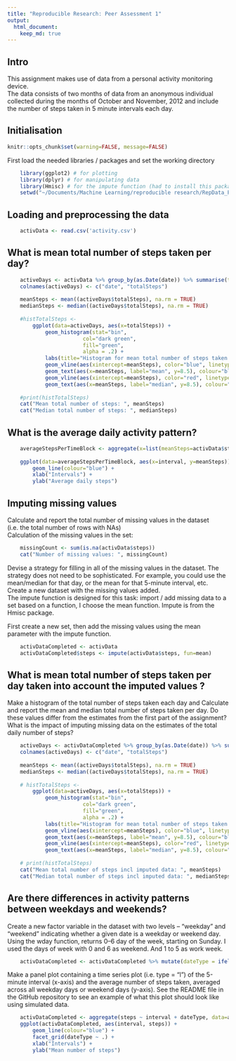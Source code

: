 ```yaml
---
title: "Reproducible Research: Peer Assessment 1"
output: 
  html_document:
    keep_md: true
---
```


## Intro

This assignment makes use of data from a personal activity monitoring device.  
The data consists of two months of data from an anonymous individual collected during the months of October and November, 2012 and include the number of steps taken in 5 minute intervals each day.  

    
## Initialisation 

```r
knitr::opts_chunk$set(warning=FALSE, message=FALSE)
```

First load the needed libraries / packages and set the working directory  
```r
    library(ggplot2) # for plotting
    library(dplyr) # for manipulating data 
    library(Hmisc) # for the impute function (had to install this package first in rstudio)
    setwd("~/Documents/Machine Learning/reproducible research/RepData_PeerAssessment1")
```

## Loading and preprocessing the data

```r
    activData <- read.csv('activity.csv')
```

## What is mean total number of steps taken per day?

```r
    activeDays <- activData %>% group_by(as.Date(date)) %>% summarise(totalSteps=sum(steps))
    colnames(activeDays) <- c("date", "totalSteps")
    
    meanSteps <- mean((activeDays$totalSteps), na.rm = TRUE)
    medianSteps <- median((activeDays$totalSteps), na.rm = TRUE)
    
    #histTotalSteps <- 
        ggplot(data=activeDays, aes(x=totalSteps)) + 
            geom_histogram(stat="bin", 
                        col="dark green", 
                        fill="green", 
                        alpha = .2) + 
            labs(title="Histogram for mean total number of steps taken per day", x="Number of steps", y="Freqency") +
            geom_vline(aes(xintercept=meanSteps), color="blue", linetype="dashed", size=1, vjust=0.5) + 
            geom_text(aes(x=meanSteps, label="mean", y=8.5), colour="blue", angle=90, vjust=1.2, text=element_text(size=6)) +
            geom_vline(aes(xintercept=meanSteps), color="red", linetype="dashed", size=0.5) + 
            geom_text(aes(x=meanSteps, label="median", y=8.5), colour="red", angle=90, vjust=2.4, text=element_text(size=6))
    
    #print(histTotalSteps)
    cat("Mean total number of steps: ", meanSteps)
    cat("Median total number of steps: ", medianSteps)

```


## What is the average daily activity pattern?

```r
    averageStepsPerTimeBlock <- aggregate(x=list(meanSteps=activData$steps), by=list(interval=activData$interval), FUN=mean, na.rm=TRUE)
    
    ggplot(data=averageStepsPerTimeBlock, aes(x=interval, y=meanSteps)) +
        geom_line(colour="blue") + 
        xlab("Intervals") +
        ylab("Average daily steps") 
```
  
  
## Imputing missing values

Calculate and report the total number of missing values in the dataset (i.e. the total number of rows with NAs)  
Calculation of the missing values in the set: 

```r
    missingCount <- sum(is.na(activData$steps))
    cat("Number of missing values: ", missingCount)
```

Devise a strategy for filling in all of the missing values in the dataset. The strategy does not need to be sophisticated. For example, you could use the mean/median for that day, or the mean for that 5-minute interval, etc.  
Create a new dataset with the missing values added.   
The impute function is designed for this task: import / add missing data to a set based on a function, I choose the mean function. 
Impute is from the Hmisc package.   

First create a new set, then add the missing values using the mean parameter with the impute function.   

```r
    activDataCompleted <- activData
    activDataCompleted$steps <- impute(activData$steps, fun=mean)
```

## What is mean total number of steps taken per day taken into account the imputed values ?  
Make a histogram of the total number of steps taken each day and Calculate and report the mean and median total number of steps taken per day. Do these values differ from the estimates from the first part of the assignment? What is the impact of imputing missing data on the estimates of the total daily number of steps?

```r
    activeDays <- activDataCompleted %>% group_by(as.Date(date)) %>% summarise(totalSteps=sum(steps))
    colnames(activeDays) <- c("date", "totalSteps")
    
    meanSteps <- mean((activeDays$totalSteps), na.rm = TRUE)
    medianSteps <- median((activeDays$totalSteps), na.rm = TRUE)
    
    # histTotalSteps <- 
        ggplot(data=activeDays, aes(x=totalSteps)) + 
            geom_histogram(stat="bin", 
                        col="dark green", 
                        fill="green", 
                        alpha = .2) + 
            labs(title="Histogram for mean total number of steps taken per day with imouted data", x="Number of steps", y="Freqency") +
            geom_vline(aes(xintercept=meanSteps), color="blue", linetype="dashed", size=1, vjust=0.5) + 
            geom_text(aes(x=meanSteps, label="mean", y=8.5), colour="blue", angle=90, vjust=1.2, text=element_text(size=6)) +
            geom_vline(aes(xintercept=meanSteps), color="red", linetype="dashed", size=0.5) + 
            geom_text(aes(x=meanSteps, label="median", y=8.5), colour="red", angle=90, vjust=2.4, text=element_text(size=6))
    
    # print(histTotalSteps)
    cat("Mean total number of steps incl imputed data: ", meanSteps)
    cat("Median total number of steps incl imputed data: ", medianSteps)

```



## Are there differences in activity patterns between weekdays and weekends?  

Create a new factor variable in the dataset with two levels – “weekday” and “weekend” indicating whether a given date is a weekday or weekend day.  
Using the wday function, returns 0–6 day of the week, starting on Sunday. I used the days of week with 0 and 6 as weekend. And 1 to 5 as work week. 


```r
    activDataCompleted <- activDataCompleted %>% mutate(dateType = ifelse(as.POSIXlt(activDataCompleted$date)$wday %in% c(1,5), 'weekend', 'weekday'))
```
  
Make a panel plot containing a time series plot (i.e. type = "l") of the 5-minute interval (x-axis) and the average number of steps taken, averaged across all weekday days or weekend days (y-axis). See the README file in the GitHub repository to see an example of what this plot should look like using simulated data.  

```r
    activDataCompleted <- aggregate(steps ~ interval + dateType, data=activDataCompleted, mean)
    ggplot(activDataCompleted, aes(interval, steps)) + 
        geom_line(colour="blue") + 
        facet_grid(dateType ~ .) +
        xlab("Intervals") + 
        ylab("Mean number of steps")
```
